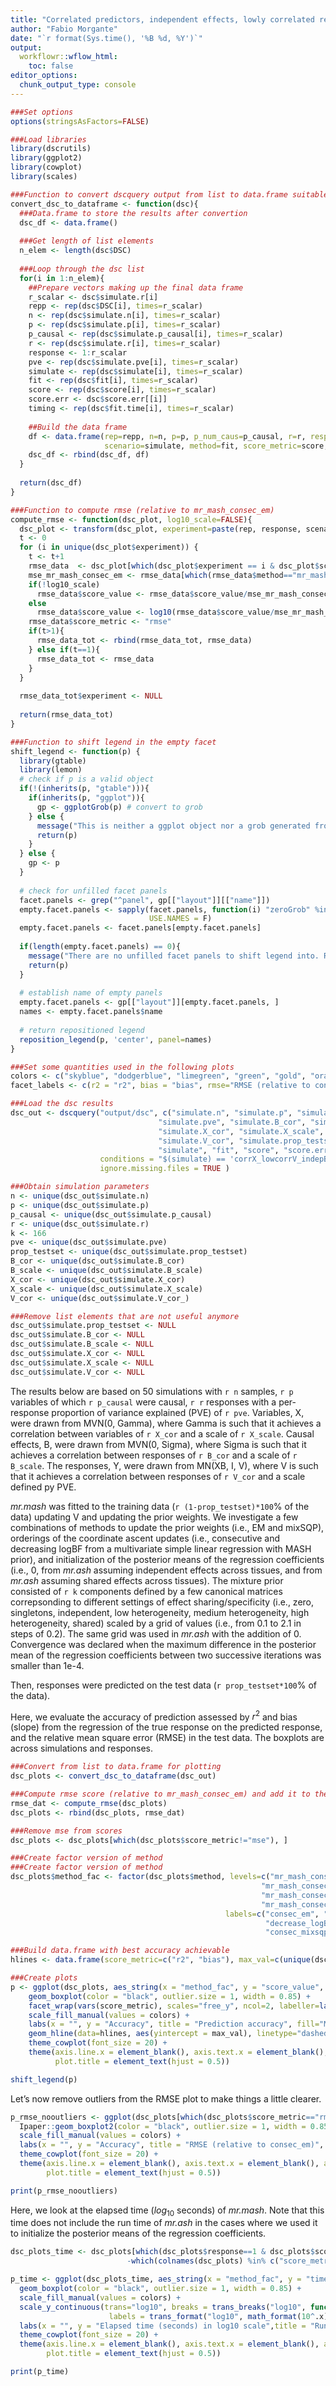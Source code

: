 ```yaml
---
title: "Correlated predictors, independent effects, lowly correlated residuals"
author: "Fabio Morgante"
date: "`r format(Sys.time(), '%B %d, %Y')`"
output: 
  workflowr::wflow_html:
    toc: false
editor_options:
  chunk_output_type: console
---
```


```r
###Set options
options(stringsAsFactors=FALSE)

###Load libraries
library(dscrutils)
library(ggplot2)
library(cowplot)
library(scales)

###Function to convert dscquery output from list to data.frame suitable for plotting
convert_dsc_to_dataframe <- function(dsc){
  ###Data.frame to store the results after convertion
  dsc_df <- data.frame()
  
  ###Get length of list elements 
  n_elem <- length(dsc$DSC)
  
  ###Loop through the dsc list
  for(i in 1:n_elem){
    ##Prepare vectors making up the final data frame
    r_scalar <- dsc$simulate.r[i]
    repp <- rep(dsc$DSC[i], times=r_scalar)
    n <- rep(dsc$simulate.n[i], times=r_scalar)
    p <- rep(dsc$simulate.p[i], times=r_scalar)
    p_causal <- rep(dsc$simulate.p_causal[i], times=r_scalar)
    r <- rep(dsc$simulate.r[i], times=r_scalar)
    response <- 1:r_scalar
    pve <- rep(dsc$simulate.pve[i], times=r_scalar)
    simulate <- rep(dsc$simulate[i], times=r_scalar)
    fit <- rep(dsc$fit[i], times=r_scalar)
    score <- rep(dsc$score[i], times=r_scalar)
    score.err <- dsc$score.err[[i]]
    timing <- rep(dsc$fit.time[i], times=r_scalar)
    
    ##Build the data frame
    df <- data.frame(rep=repp, n=n, p=p, p_num_caus=p_causal, r=r, response=response, pve=pve,  
                     scenario=simulate, method=fit, score_metric=score, score_value=score.err, time=timing)
    dsc_df <- rbind(dsc_df, df)
  }
  
  return(dsc_df)
}

###Function to compute rmse (relative to mr_mash_consec_em)
compute_rmse <- function(dsc_plot, log10_scale=FALSE){
  dsc_plot <- transform(dsc_plot, experiment=paste(rep, response, scenario, sep="-"))
  t <- 0
  for (i in unique(dsc_plot$experiment)) {
    t <- t+1
    rmse_data  <- dsc_plot[which(dsc_plot$experiment == i & dsc_plot$score_metric=="mse"), ]
    mse_mr_mash_consec_em <- rmse_data[which(rmse_data$method=="mr_mash_consec_em"), "score_value"]
    if(!log10_scale)
      rmse_data$score_value <- rmse_data$score_value/mse_mr_mash_consec_em
    else
      rmse_data$score_value <- log10(rmse_data$score_value/mse_mr_mash_consec_em)
    rmse_data$score_metric <- "rmse"
    if(t>1){
      rmse_data_tot <- rbind(rmse_data_tot, rmse_data)
    } else if(t==1){
      rmse_data_tot <- rmse_data
    }
  }
  
  rmse_data_tot$experiment <- NULL
  
  return(rmse_data_tot)
}

###Function to shift legend in the empty facet
shift_legend <- function(p) {
  library(gtable)
  library(lemon)
  # check if p is a valid object
  if(!(inherits(p, "gtable"))){
    if(inherits(p, "ggplot")){
      gp <- ggplotGrob(p) # convert to grob
    } else {
      message("This is neither a ggplot object nor a grob generated from ggplotGrob. Returning original plot.")
      return(p)
    }
  } else {
    gp <- p
  }
  
  # check for unfilled facet panels
  facet.panels <- grep("^panel", gp[["layout"]][["name"]])
  empty.facet.panels <- sapply(facet.panels, function(i) "zeroGrob" %in% class(gp[["grobs"]][[i]]), 
                               USE.NAMES = F)
  empty.facet.panels <- facet.panels[empty.facet.panels]
  
  if(length(empty.facet.panels) == 0){
    message("There are no unfilled facet panels to shift legend into. Returning original plot.")
    return(p)
  }
  
  # establish name of empty panels
  empty.facet.panels <- gp[["layout"]][empty.facet.panels, ]
  names <- empty.facet.panels$name
  
  # return repositioned legend
  reposition_legend(p, 'center', panel=names)
}

###Set some quantities used in the following plots
colors <- c("skyblue", "dodgerblue", "limegreen", "green", "gold", "orange", "red", "firebrick")
facet_labels <- c(r2 = "r2", bias = "bias", rmse="RMSE (relative to consec_em)")
```

```r
###Load the dsc results
dsc_out <- dscquery("output/dsc", c("simulate.n", "simulate.p", "simulate.p_causal", "simulate.r",   
                                 "simulate.pve", "simulate.B_cor", "simulate.B_scale",
                                 "simulate.X_cor", "simulate.X_scale",
                                 "simulate.V_cor", "simulate.prop_testset",
                                 "simulate", "fit", "score", "score.err", "fit.time"), 
                    conditions = "$(simulate) == 'corrX_lowcorrV_indepB'", verbose=FALSE,
                    ignore.missing.files = TRUE )

###Obtain simulation parameters
n <- unique(dsc_out$simulate.n)
p <- unique(dsc_out$simulate.p)
p_causal <- unique(dsc_out$simulate.p_causal)
r <- unique(dsc_out$simulate.r)
k <- 166
pve <- unique(dsc_out$simulate.pve)
prop_testset <- unique(dsc_out$simulate.prop_testset)
B_cor <- unique(dsc_out$simulate.B_cor)
B_scale <- unique(dsc_out$simulate.B_scale)
X_cor <- unique(dsc_out$simulate.X_cor)
X_scale <- unique(dsc_out$simulate.X_scale)
V_cor <- unique(dsc_out$simulate.V_cor_)

###Remove list elements that are not useful anymore
dsc_out$simulate.prop_testset <- NULL
dsc_out$simulate.B_cor <- NULL
dsc_out$simulate.B_scale <- NULL
dsc_out$simulate.X_cor <- NULL
dsc_out$simulate.X_scale <- NULL
dsc_out$simulate.V_cor <- NULL
```

The results below are based on 50 simulations with `r n` samples, `r p` variables of which `r p_causal` were causal, `r r` responses with a per-response proportion of variance explained (PVE) of `r pve`. Variables, X, were drawn from MVN(0, Gamma), where Gamma is such that it achieves a correlation between variables of `r X_cor` and a scale of `r X_scale`. Causal effects, B, were drawn from MVN(0, Sigma), where Sigma is such that it achieves a correlation between responses of `r B_cor` and a scale of `r B_scale`. The responses, Y, were drawn from MN(XB, I, V), where V is such that it achieves a correlation between responses of `r V_cor` and a scale defined py PVE.

*mr.mash* was fitted to the training data (`r (1-prop_testset)*100`% of the data) updating V and updating the prior weights. We investigate a few combinations of methods to update the prior weights (i.e., EM and mixSQP), orderings of the coordinate ascent updates (i.e., consecutive and decreasing logBF from a multivariate simple linear regression with MASH prior), and initialization of the posterior means of the regression coefficients (i.e., 0, from *mr.ash* assuming independent effects across tissues, and from *mr.ash* assuming shared effects across tissues). The mixture prior consisted of `r k` components defined by a few canonical matrices correpsonding to different settings of effect sharing/specificity (i.e., zero, singletons, independent, low heterogeneity, medium heterogeneity, high heterogeneity, shared) scaled by a grid of values (i.e., from 0.1 to 2.1 in steps of 0.2). The same grid was used in *mr.ash* with the addition of 0. Convergence was declared when the maximum difference in the posterior mean of the regression coefficients between two successive iterations was smaller than 1e-4.

Then, responses were predicted on the test data (`r prop_testset*100`% of the data). 

Here, we evaluate the accuracy of prediction assessed by $r^2$ and bias (slope) from the regression of the true response on the predicted response, and the relative mean square error (RMSE) in the test data. The boxplots are across simulations and responses.

```r
###Convert from list to data.frame for plotting
dsc_plots <- convert_dsc_to_dataframe(dsc_out)

###Compute rmse score (relative to mr_mash_consec_em) and add it to the data
rmse_dat <- compute_rmse(dsc_plots)
dsc_plots <- rbind(dsc_plots, rmse_dat)

###Remove mse from scores
dsc_plots <- dsc_plots[which(dsc_plots$score_metric!="mse"), ]

###Create factor version of method
###Create factor version of method
dsc_plots$method_fac <- factor(dsc_plots$method, levels=c("mr_mash_consec_em", "mr_mash_consec_em_init_indep",
                                                        "mr_mash_consec_em_init_shared", "mr_mash_declogBF_em",
                                                        "mr_mash_consec_mixsqp", "mr_mash_consec_mixsqp_init_indep", 
                                                        "mr_mash_consec_mixsqp_init_shared", "mr_mash_declogBF_mixsqp"),
                                                labels=c("consec_em", "consec_em_mrash_indep", "consec_em_mrash_shared",
                                                         "decrease_logBF_em", "consec_mixsqp", "consec_mixsqp_mrash_indep", 
                                                         "consec_mixsqp_mrash_shared", "decrease_logBF_mixsqp"))

###Build data.frame with best accuracy achievable
hlines <- data.frame(score_metric=c("r2", "bias"), max_val=c(unique(dsc_plots$pve), 1))

###Create plots
p <- ggplot(dsc_plots, aes_string(x = "method_fac", y = "score_value", fill = "method_fac")) +
    geom_boxplot(color = "black", outlier.size = 1, width = 0.85) +
    facet_wrap(vars(score_metric), scales="free_y", ncol=2, labeller=labeller(score_metric=facet_labels)) +
    scale_fill_manual(values = colors) +
    labs(x = "", y = "Accuracy", title = "Prediction accuracy", fill="Method") +
    geom_hline(data=hlines, aes(yintercept = max_val), linetype="dashed", size=1) +
    theme_cowplot(font_size = 20) +
    theme(axis.line.x = element_blank(), axis.text.x = element_blank(), axis.ticks.x = element_blank(),
          plot.title = element_text(hjust = 0.5))

shift_legend(p)
```

Let's now remove outliers from the RMSE plot to make things a little clearer.

```r
p_rmse_nooutliers <- ggplot(dsc_plots[which(dsc_plots$score_metric=="rmse"), ], aes_string(x = "method_fac", y = "score_value", fill = "method_fac")) +
  Ipaper::geom_boxplot2(color = "black", outlier.size = 1, width = 0.85, width.errorbar = 0) +
  scale_fill_manual(values = colors) +
  labs(x = "", y = "Accuracy", title = "RMSE (relative to consec_em)", fill="Method") +
  theme_cowplot(font_size = 20) +
  theme(axis.line.x = element_blank(), axis.text.x = element_blank(), axis.ticks.x = element_blank(),
        plot.title = element_text(hjust = 0.5))

print(p_rmse_nooutliers)
```

Here, we look at the elapsed time ($log_{10}$ seconds) of *mr.mash*. Note that this time does not include the run time of *mr.ash* in the cases where we used it to initialize the posterior means of the regression coefficients.

```r
dsc_plots_time <- dsc_plots[which(dsc_plots$response==1 & dsc_plots$score_metric=="r2"), 
                          -which(colnames(dsc_plots) %in% c("score_metric", "score_value", "response"))]

p_time <- ggplot(dsc_plots_time, aes_string(x = "method_fac", y = "time", fill = "method_fac")) +
  geom_boxplot(color = "black", outlier.size = 1, width = 0.85) +
  scale_fill_manual(values = colors) +
  scale_y_continuous(trans="log10", breaks = trans_breaks("log10", function(x) 10^x),
                      labels = trans_format("log10", math_format(10^.x))) +
  labs(x = "", y = "Elapsed time (seconds) in log10 scale",title = "Run time", fill="Method") +
  theme_cowplot(font_size = 20) +
  theme(axis.line.x = element_blank(), axis.text.x = element_blank(), axis.ticks.x = element_blank(),
        plot.title = element_text(hjust = 0.5))

print(p_time)
```
